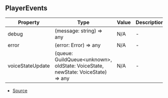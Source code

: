 ## PlayerEvents


| Property | Type | Value | Description |
| ----------- | ----------- | ----------- | ----------- |
| debug | (message: string) => any | N/A | - |
| error | (error: Error) => any | N/A | - |
| voiceStateUpdate | (queue: GuildQueue\<unknown>, oldState: VoiceState, newState: VoiceState) => any | N/A | - |


- [Source](https://github.com/Androz2091/discord-player/blob/1a12f69/packages/discord-player/src/types/types.ts#L186)